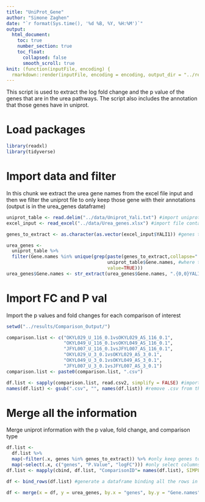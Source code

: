 ```yaml
---
title: "UniProt_Gene"
author: "Simone Zaghen"
date: "`r format(Sys.time(), '%d %B, %Y, %H:%M')`"
output: 
  html_document: 
    toc: true
    number_section: true
    toc_float: 
      collapsed: false
      smooth_scroll: true
knit: (function(inputFile, encoding) {
  rmarkdown::render(inputFile, encoding = encoding, output_dir = "../results/Reports") })
---
```


This script is used to extract the log fold change and the p value of the genes that are in the urea pathways. The script also includes the annotation that those genes have in uniprot.

# Load packages

```r
library(readxl)
library(tidyverse)
```

# Import data and filter

In this chunk we extract the urea gene names from the excel file input and then we filter the uniprot file to only keep those gene with their annotations (output is in the urea_genes dataframe)

```r
uniprot_table <- read.delim("../data/Uniprot_Yali.txt") #import uniprot table for yali genes
excel_input <- read_excel("../data/Urea_genes.xlsx") #import file containing urea pathway genes

genes_to_extract <- as.character(as.vector(excel_input$YALI1)) #genes that we want to extract

urea_genes <- 
  uniprot_table %>%
  filter(Gene.names %in% unique(grep(paste(genes_to_extract,collapse="|"), #generate strings to be found- | used as separator between gene names to specify any that any of those occurrences should be kept
                                     uniprot_table$Gene.names, #where to look for strings
                                     value=TRUE))) 
urea_genes$Gene.names <- str_extract(urea_genes$Gene.names, ".{0,0}YALI1_.{0,7}") #only keep YALI1_ gene names
```

# Import FC and P val 

Import the p values and fold changes for each comparison of interest

```r
setwd("../results/Comparison_Output/")

comparison.list <- c("OKYL029_U_116_0.1vsOKYL029_AS_116_0.1",
                     "OKYL049_U_116_0.1vsOKYL049_AS_116_0.1",
                     "JFYL007_U_116_0.1vsJFYL007_AS_116_0.1",
                     "OKYL029_U_3_0.1vsOKYL029_AS_3_0.1",
                     "OKYL049_U_3_0.1vsOKYL049_AS_3_0.1",
                     "JFYL007_U_3_0.1vsJFYL007_AS_3_0.1")
comparison.list <- paste0(comparison.list, ".csv")

df.list <- sapply(comparison.list, read.csv2, simplify = FALSE) #import comparison outputs
names(df.list) <- gsub(".csv", "", names(df.list)) #remove .csv from the comparison list

```

# Merge all the information

Merge uniprot information with the p value, fold change, and comparison type

```r
df.list <- 
  df.list %>%
  map(~filter(.x, genes %in% genes_to_extract)) %>% #only keep genes to extract for each list element
  map(~select(.x, c("genes", "P.Value", "logFC"))) #only select columns of interest
df.list <- mapply(cbind, df.list, "ComparisonID"= names(df.list), SIMPLIFY=F) #insert a ComparisonID column in each list

df <- bind_rows(df.list) #generate a dataframe binding all the rows in the df.list

df <- merge(x = df, y = urea_genes, by.x = "genes", by.y = "Gene.names") #add the uniprot information to the dataframe

```

